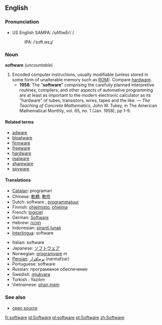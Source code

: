 ==English==

===Pronunciation===
*US English SAMPA: /sAftwEr\`/
*:IPA: /ˈsɔft.wɛɻ/

===Noun===
'''software''' (''uncountable'')

# Encoded computer instructions, usually modifiable (unless stored in some form of unalterable memory such as [[ROM]]).  Compare [[hardware]].
#* '''1958''': The "'''software'''" comprising the carefully planned interpretive routines, compilers, and other aspects of automative programming are at least as important to the modern electronic calculator as its "hardware" of tubes, transistors, wires, tapes and the like. &mdash; ''The Teaching of Concrete Mathematics'', John W. Tukey, in The American Mathematical Monthly, vol. 65, no. 1 (Jan. 1958), pp 1-9.

====Related terms====
*[[adware]]
*[[bloatware]]
*[[firmware]]
*[[freeware]]
*[[hardware]]
*[[malware]]
*[[shareware]]
*[[spyware]]

====Translations====
{{top}}
*[[Catalan]]: programari {{m}}
*Chinese: [[軟體]], [[軟件]]
*Dutch: software {{m}}, [[programmatuur]] {{m}}
*Finnish: [[ohjelmisto]], [[ohjelma]]
*French: [[logiciel]] {{m}}
*German: [[Software]] {{f}}
*Hebrew: [[תוכנה]] {{f}}
*Indonesian: [[piranti lunak]]
*[[Interlingua]]: software
{{mid}}
*Italian: software {{m}}
*Japanese: [[ソフトウェア]]
*Norwegian: [[programvare]] ''m''
*[[Persian]]: [[نرم‌افزار]] (narmafzar)
*Portuguese: software
*Russian: программное обеспечение {{n}}
*Swedish: [[mjukvara]]
*Turkish : Yazılım
*Vietnamese: [http://vn.wiktionary.org/wiki/phanm%20mem phan mem]
{{bottom}}

===See also===
*[[open source]]
<!--
;Functions for software:
[[Accounting]], [[accounts payable]], [[accounts receivable]], [[CAD]], [[compiler]], [[digital photography]],  [[distributed processing]], [[e-mail]], [[games]], [[graphics]], [[groupware]], [[Instant messaging]],  [[interpreter]], [[music]], [[operating system]], [[payroll]], [[photography]], [[server]], [[telephony]], [[text editor]], [[trial balance]], [[web browser]], [[word processing]].
-->

[[fr:software]]
[[id:Software]]
[[pl:software]]
[[pt:Software]]
[[zh:Software]]